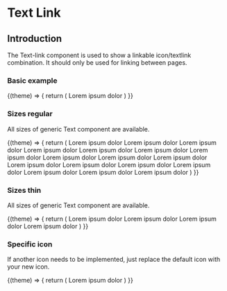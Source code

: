 
# Text Link

## Introduction
The Text-link component is used to show a linkable icon/textlink combination. It should only be used for linking between pages.

### Basic example

<Example noTheme={false} className="sg-example-text-link">
  {(theme) => {
    return (
      <React.Fragment>
        <p-text-link href="https://ui.porsche.com" theme={theme}>Lorem ipsum dolor</p-text-link>
      </React.Fragment>
    )
  }}
</Example>

### Sizes regular
All sizes of generic Text component are available.

<Example noTheme={false} className="sg-example-text-link">
  {(theme) => {
    return (
      <React.Fragment>
        <p-text-link href="https://ui.porsche.com" type="12" theme={theme}>Lorem ipsum dolor</p-text-link>
        <p-text-link href="https://ui.porsche.com" type="16" theme={theme}>Lorem ipsum dolor</p-text-link>
        <p-text-link href="https://ui.porsche.com" type="20" theme={theme}>Lorem ipsum dolor</p-text-link>
        <p-text-link href="https://ui.porsche.com" type="18" theme={theme}>Lorem ipsum dolor</p-text-link>
        <p-text-link href="https://ui.porsche.com" type="24" theme={theme}>Lorem ipsum dolor</p-text-link>
        <p-text-link href="https://ui.porsche.com" type="28" theme={theme}>Lorem ipsum dolor</p-text-link>
        <p-text-link href="https://ui.porsche.com" type="30" theme={theme}>Lorem ipsum dolor</p-text-link>
        <p-text-link href="https://ui.porsche.com" type="32" theme={theme}>Lorem ipsum dolor</p-text-link>
        <p-text-link href="https://ui.porsche.com" type="36" theme={theme}>Lorem ipsum dolor</p-text-link>
        <p-text-link href="https://ui.porsche.com" type="42" theme={theme}>Lorem ipsum dolor</p-text-link>
        <p-text-link href="https://ui.porsche.com" type="44" theme={theme}>Lorem ipsum dolor</p-text-link>
        <p-text-link href="https://ui.porsche.com" type="48" theme={theme}>Lorem ipsum dolor</p-text-link>
        <p-text-link href="https://ui.porsche.com" type="52" theme={theme}>Lorem ipsum dolor</p-text-link>
        <p-text-link href="https://ui.porsche.com" type="60" theme={theme}>Lorem ipsum dolor</p-text-link>
        <p-text-link href="https://ui.porsche.com" type="62" theme={theme}>Lorem ipsum dolor</p-text-link>
        <p-text-link href="https://ui.porsche.com" type="72" theme={theme}>Lorem ipsum dolor</p-text-link>
        <p-text-link href="https://ui.porsche.com" type="84" theme={theme}>Lorem ipsum dolor</p-text-link>
      </React.Fragment>
    )
  }}
</Example>

### Sizes thin
All sizes of generic Text component are available.

<Example noTheme={false} className="sg-example-text-link">
  {(theme) => {
    return (
      <React.Fragment>
        <p-text-link href="https://ui.porsche.com" type="60-thin" theme={theme}>Lorem ipsum dolor</p-text-link>
        <p-text-link href="https://ui.porsche.com" type="62-thin" theme={theme}>Lorem ipsum dolor</p-text-link>
        <p-text-link href="https://ui.porsche.com" type="72-thin" theme={theme}>Lorem ipsum dolor</p-text-link>
        <p-text-link href="https://ui.porsche.com" type="84-thin" theme={theme}>Lorem ipsum dolor</p-text-link>
      </React.Fragment>
    )
  }}
</Example>

### Specific icon
If another icon needs to be implemented, just replace the default icon with your new icon.

<Example noTheme={false} className="sg-example-text-link">
  {(theme) => {
    return (
      <React.Fragment>
        <p-text-link href="https://ui.porsche.com" type="20" icon="arrow-left-hair" theme={theme}>Lorem ipsum dolor</p-text-link>
      </React.Fragment>
    )
  }}
</Example>
